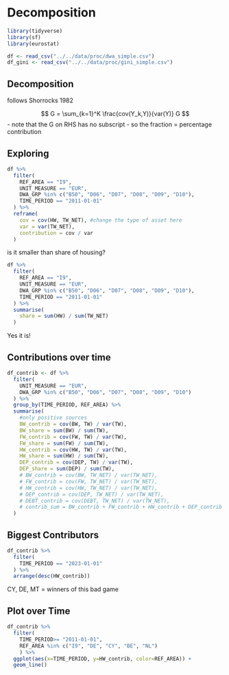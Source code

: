 # Decomposition

```r
library(tidyverse)
library(sf)
library(eurostat)
```



```r
df <- read_csv("../../data/proc/dwa_simple.csv")
df_gini <- read_csv("../../data/proc/gini_simple.csv")
```

## Decomposition

follows Shorrocks 1982

$$
G = \sum_{k=1}^K \frac{cov(Y_k,Y)}{var(Y)} G 
$$
- note that the G on RHS has no subscript
- so the fraction = percentage contribution

## Exploring

```r
df %>%
  filter(
    REF_AREA == "I9",
    UNIT_MEASURE == "EUR",
    DWA_GRP %in% c("B50", "D06", "D07", "D08", "D09", "D10"),
    TIME_PERIOD == "2011-01-01"
  ) %>%
  reframe(
    cov = cov(HW, TW_NET), #change the type of asset here
    var = var(TW_NET),
    contribution = cov / var
  )
```
is it smaller than share of housing?

```r
df %>%
  filter(
    REF_AREA == "I9",
    UNIT_MEASURE == "EUR",
    DWA_GRP %in% c("B50", "D06", "D07", "D08", "D09", "D10"),
    TIME_PERIOD == "2011-01-01"
  ) %>%
  summarise(
    share = sum(HW) / sum(TW_NET)
  )
```
Yes it is!

## Contributions over time

```r
df_contrib <- df %>%
  filter(
    UNIT_MEASURE == "EUR",
    DWA_GRP %in% c("B50", "D06", "D07", "D08", "D09", "D10")
  ) %>%
  group_by(TIME_PERIOD, REF_AREA) %>%
  summarise(
    #only positive sources
    BW_contrib = cov(BW, TW) / var(TW),
    BW_share = sum(BW) / sum(TW),
    FW_contrib = cov(FW, TW) / var(TW),
    FW_share = sum(FW) / sum(TW),
    HW_contrib = cov(HW, TW) / var(TW),
    HW_share = sum(HW) / sum(TW),
    DEP_contrib = cov(DEP, TW) / var(TW),
    DEP_share = sum(DEP) / sum(TW),
    # BW_contrib = cov(BW, TW_NET) / var(TW_NET),
    # FW_contrib = cov(FW, TW_NET) / var(TW_NET),
    # HW_contrib = cov(HW, TW_NET) / var(TW_NET),
    # DEP_contrib = cov(DEP, TW_NET) / var(TW_NET),
    # DEBT_contrib = cov(DEBT, TW_NET) / var(TW_NET),
    # contrib_sum = BW_contrib + FW_contrib + HW_contrib + DEP_contrib + DEBT_contrib
  )
```

## Biggest Contributors

```r
df_contrib %>%
  filter(
    TIME_PERIOD == "2023-01-01"
  ) %>%
  arrange(desc(HW_contrib))
```
CY, DE, MT = winners of this bad game

## Plot over Time

```r
df_contrib %>%
  filter(
    TIME_PERIOD>= "2011-01-01",
    REF_AREA %in% c("I9", "DE", "CY", "BE", "NL")
    ) %>%
  ggplot(aes(x=TIME_PERIOD, y=HW_contrib, color=REF_AREA)) +
  geom_line() 
  
```


